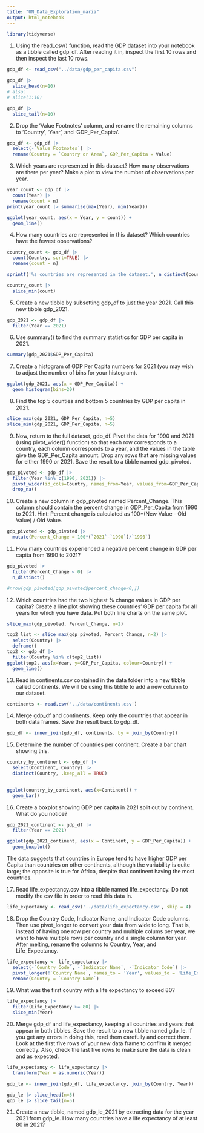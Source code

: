 ```yaml
---
title: "UN_Data_Exploration_maria"
output: html_notebook
---
```


```r
library(tidyverse)
```


1. Using the read_csv() function, read the GDP dataset into your notebook as a tibble called gdp_df. After reading it in, inspect the first 10 rows and then inspect the last 10 rows.

```r
gdp_df <- read_csv("../data/gdp_per_capita.csv")
```

```r
gdp_df |>  
  slice_head(n=10)
# also:
# slice(1:10)
```

```r
gdp_df |> 
  slice_tail(n=10)
```

2. Drop the 'Value Footnotes' column, and rename the remaining columns to 'Country', 'Year', and 'GDP_Per_Capita'.

```r
gdp_df <- gdp_df |> 
  select(-`Value Footnotes`) |> 
  rename(Country = `Country or Area`, GDP_Per_Capita = Value)
```

3. Which years are represented in this dataset? How many observations are there per year? Make a plot to view the number of observations per year.

```r
year_count <- gdp_df |> 
  count(Year) |> 
  rename(count = n) 
print(year_count |> summarise(max(Year), min(Year)))
```
```r
ggplot(year_count, aes(x = Year, y = count)) +
  geom_line()
```

4. How many countries are represented in this dataset? Which countries have the fewest observations?

```r
country_count <- gdp_df |> 
  count(Country, sort=TRUE) |> 
  rename(count = n)
```

```r
sprintf('%s countries are represented in the dataset.', n_distinct(country_count))
```
```r
country_count |> 
  slice_min(count)
```
5. Create a new tibble by subsetting gdp_df to just the year 2021. Call this new tibble gdp_2021.

```r
gdp_2021 <- gdp_df |> 
  filter(Year == 2021)
```

6. Use summary() to find the summary statistics for GDP per capita in 2021.

```r
summary(gdp_2021$GDP_Per_Capita)
```
7. Create a histogram of GDP Per Capita numbers for 2021 (you may wish to adjust the number of bins for your histogram).

```r
ggplot(gdp_2021, aes(x = GDP_Per_Capita)) +
  geom_histogram(bins=20)
```
8. Find the top 5 counties and bottom 5 countries by GDP per capita in 2021.

```r
slice_max(gdp_2021, GDP_Per_Capita, n=5)
slice_min(gdp_2021, GDP_Per_Capita, n=5)
```
9. Now, return to the full dataset, gdp_df. Pivot the data for 1990 and 2021 (using pivot_wider() function) so that each row corresponds to a country, each column corresponds to a year, and the values in the table give the GDP_Per_Capita amount. Drop any rows that are missing values for either 1990 or 2021. Save the result to a tibble named gdp_pivoted.

```r
gdp_pivoted <- gdp_df |> 
  filter(Year %in% c(1990, 2021)) |>
  pivot_wider(id_cols=Country, names_from=Year, values_from=GDP_Per_Capita) |> 
  drop_na()
```

10. Create a new column in gdp_pivoted named Percent_Change. This column should contain the percent change in GDP_Per_Capita from 1990 to 2021. Hint: Percent change is calculated as 100*(New Value - Old Value) / Old Value.

```r
gdp_pivoted <- gdp_pivoted |> 
  mutate(Percent_Change = 100*(`2021`-`1990`)/`1990`)
```

11. How many countries experienced a negative percent change in GDP per capita from 1990 to 2021?

```r
gdp_pivoted |>
  filter(Percent_Change < 0) |>
  n_distinct()

#nrow(gdp_pivoted[gdp_pivoted$percent_change<0,])
```

12. Which countries had the two highest % change values in GDP per capita? Create a line plot showing these countries' GDP per capita for all years for which you have data. Put both line charts on the same plot.

```r
slice_max(gdp_pivoted, Percent_Change, n=2)
```
```r
top2_list <- slice_max(gdp_pivoted, Percent_Change, n=2) |> 
  select(Country) |> 
  deframe()
top2 <- gdp_df |> 
  filter(Country %in% c(top2_list))
ggplot(top2, aes(x=Year, y=GDP_Per_Capita, colour=Country)) +
  geom_line()
```
13. Read in continents.csv contained in the data folder into a new tibble called continents. We will be using this tibble to add a new column to our dataset.

```r
continents <- read.csv('../data/continents.csv')
```

14. Merge gdp_df and continents. Keep only the countries that appear in both data frames. Save the result back to gdp_df.

```r
gdp_df <- inner_join(gdp_df, continents, by = join_by(Country))
```

15. Determine the number of countries per continent. Create a bar chart showing this.

```r
country_by_continent <- gdp_df |>
  select(Continent, Country) |> 
  distinct(Country, .keep_all = TRUE)
  
```
```r
ggplot(country_by_continent, aes(x=Continent)) +
  geom_bar()
```
16. Create a boxplot showing GDP per capita in 2021 split out by continent. What do you notice?
 
```r
gdp_2021_continent <- gdp_df |>
  filter(Year == 2021)
```

```r
ggplot(gdp_2021_continent, aes(x = Continent, y = GDP_Per_Capita)) +
  geom_boxplot()
```
The data suggests that countries in Europe tend to have higher GDP per Capita than countries on other continents, although the variability is quite large; the opposite is true for Africa, despite that continent having the most countries.

17. Read life_expectancy.csv into a tibble named life_expectancy. Do not modify the csv file in order to read this data in.

```r
life_expectancy <- read_csv('../data/life_expectancy.csv', skip = 4)
```
18. Drop the Country Code, Indicator Name, and Indicator Code columns. Then use pivot_longer to convert your data from wide to long. That is, instead of having one row per country and multiple colums per year, we want to have multiple rows per country and a single column for year. After melting, rename the columns to Country, Year, and Life_Expectancy.

```r
life_expectancy <- life_expectancy |> 
  select(-`Country Code`, -`Indicator Name`, -`Indicator Code`) |> 
  pivot_longer(!`Country Name`, names_to = 'Year', values_to = 'Life_Expectancy') |> 
  rename(Country = `Country Name`)
```

19. What was the first country with a life expectancy to exceed 80?

```r
life_expectancy |> 
  filter(Life_Expectancy >= 80) |> 
  slice_min(Year)
```

20. Merge gdp_df and life_expectancy, keeping all countries and years that appear in both tibbles. Save the result to a new tibble named gdp_le. If you get any errors in doing this, read them carefully and correct them. Look at the first five rows of your new data frame to confirm it merged correctly. Also, check the last five rows to make sure the data is clean and as expected.

```r
life_expectancy <- life_expectancy |> 
  transform(Year = as.numeric(Year))
```

```r
gdp_le <- inner_join(gdp_df, life_expectancy, join_by(Country, Year))
```

```r
gdp_le |> slice_head(n=5)
gdp_le |> slice_tail(n=5)
```

21. Create a new tibble, named gdp_le_2021 by extracting data for the year 2021 from gdp_le. How many countries have a life expectancy of at least 80 in 2021?